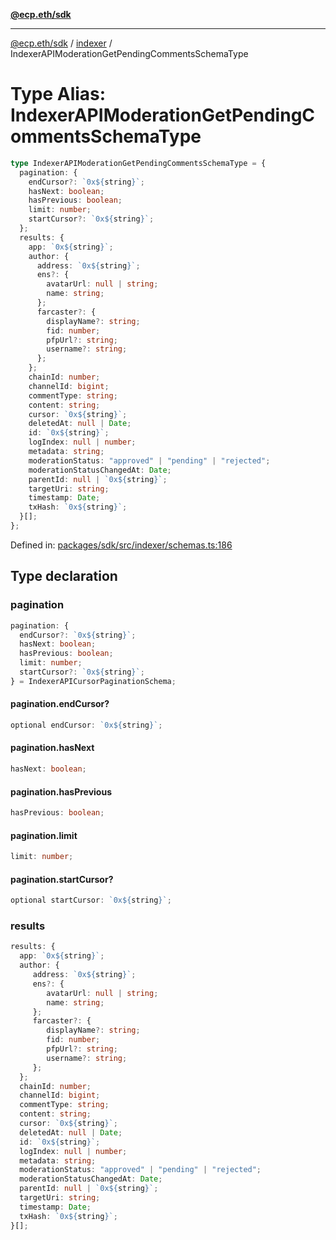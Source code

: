 [**@ecp.eth/sdk**](../../index.mdx)

---

[@ecp.eth/sdk](/sdk-reference/index.mdx) / [indexer](/sdk-reference/indexer/index.mdx) / IndexerAPIModerationGetPendingCommentsSchemaType

# Type Alias: IndexerAPIModerationGetPendingCommentsSchemaType

```ts
type IndexerAPIModerationGetPendingCommentsSchemaType = {
  pagination: {
    endCursor?: `0x${string}`;
    hasNext: boolean;
    hasPrevious: boolean;
    limit: number;
    startCursor?: `0x${string}`;
  };
  results: {
    app: `0x${string}`;
    author: {
      address: `0x${string}`;
      ens?: {
        avatarUrl: null | string;
        name: string;
      };
      farcaster?: {
        displayName?: string;
        fid: number;
        pfpUrl?: string;
        username?: string;
      };
    };
    chainId: number;
    channelId: bigint;
    commentType: string;
    content: string;
    cursor: `0x${string}`;
    deletedAt: null | Date;
    id: `0x${string}`;
    logIndex: null | number;
    metadata: string;
    moderationStatus: "approved" | "pending" | "rejected";
    moderationStatusChangedAt: Date;
    parentId: null | `0x${string}`;
    targetUri: string;
    timestamp: Date;
    txHash: `0x${string}`;
  }[];
};
```

Defined in: [packages/sdk/src/indexer/schemas.ts:186](https://github.com/ecp-eth/comments-monorepo/blob/main/packages/sdk/src/indexer/schemas.ts#L186)

## Type declaration

### pagination

```ts
pagination: {
  endCursor?: `0x${string}`;
  hasNext: boolean;
  hasPrevious: boolean;
  limit: number;
  startCursor?: `0x${string}`;
} = IndexerAPICursorPaginationSchema;
```

#### pagination.endCursor?

```ts
optional endCursor: `0x${string}`;
```

#### pagination.hasNext

```ts
hasNext: boolean;
```

#### pagination.hasPrevious

```ts
hasPrevious: boolean;
```

#### pagination.limit

```ts
limit: number;
```

#### pagination.startCursor?

```ts
optional startCursor: `0x${string}`;
```

### results

```ts
results: {
  app: `0x${string}`;
  author: {
     address: `0x${string}`;
     ens?: {
        avatarUrl: null | string;
        name: string;
     };
     farcaster?: {
        displayName?: string;
        fid: number;
        pfpUrl?: string;
        username?: string;
     };
  };
  chainId: number;
  channelId: bigint;
  commentType: string;
  content: string;
  cursor: `0x${string}`;
  deletedAt: null | Date;
  id: `0x${string}`;
  logIndex: null | number;
  metadata: string;
  moderationStatus: "approved" | "pending" | "rejected";
  moderationStatusChangedAt: Date;
  parentId: null | `0x${string}`;
  targetUri: string;
  timestamp: Date;
  txHash: `0x${string}`;
}[];
```
